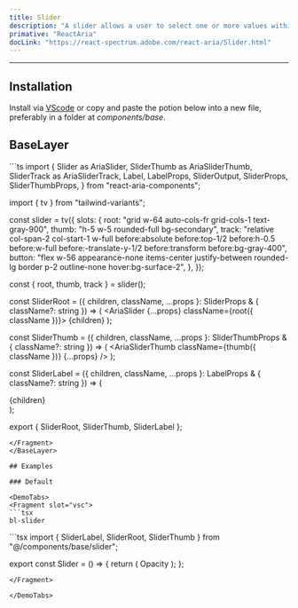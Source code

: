 ```yaml
---
title: Slider
description: "A slider allows a user to select one or more values within a range."
primative: "ReactAria"
docLink: "https://react-spectrum.adobe.com/react-aria/Slider.html"
---
```


---



<MdxExample>
      <Slider client:load/>
</MdxExample>

## Installation

Install via [VScode](/docs/getting-started/vsc) or copy and paste the potion below into a new file, preferably in a folder at _components/base_.

## BaseLayer 

<BaseLayer>
<Fragment slot="contentSlot">
```ts
import {
  Slider as AriaSlider,
  SliderThumb as AriaSliderThumb,
  SliderTrack as AriaSliderTrack,
  Label,
  LabelProps,
  SliderOutput,
  SliderProps,
  SliderThumbProps,
} from "react-aria-components";

import { tv } from "tailwind-variants";

const slider = tv({
  slots: {
    root: "grid w-64  auto-cols-fr grid-cols-1  text-gray-900",
    thumb: "h-5 w-5 rounded-full bg-secondary",
    track:
      "relative col-span-2 col-start-1 w-full before:absolute before:top-1/2 before:h-0.5 before:w-full before:-translate-y-1/2 before:transform before:bg-gray-400",
    button:
      "flex w-56 appearance-none items-center justify-between rounded-lg border p-2 outline-none hover:bg-surface-2",
  },
});

const { root, thumb, track } = slider();

const SliderRoot = ({
  children,
  className,
  ...props
}: SliderProps & { className?: string }) => (
  <AriaSlider {...props} className={root({ className })}>
    {children}
  </AriaSlider>
);

const SliderThumb = ({
  children,
  className,
  ...props
}: SliderThumbProps & { className?: string }) => (
  <AriaSliderTrack className={track()}>
    <AriaSliderThumb className={thumb({ className })} {...props} />
  </AriaSliderTrack>
);

const SliderLabel = ({
  children,
  className,
  ...props
}: LabelProps & { className?: string }) => (
  <div className="col-span-2 my-4 flex w-full justify-between">
    <Label className="text-sm text-fg" {...props}>
      {children}
    </Label>
    <SliderOutput className="text-sm text-fg" />
  </div>
);

export { SliderRoot, SliderThumb, SliderLabel };

```
</Fragment>
</BaseLayer>

## Examples 

### Default

<DemoTabs>
<Fragment slot="vsc">
```tsx
bl-slider 
```
</Fragment>
<Fragment slot="react">
```tsx
import { SliderLabel, SliderRoot, SliderThumb } from "@/components/base/slider";

export const Slider = () => {
  return (
    <SliderRoot defaultValue={30}>
      <SliderLabel>Opacity</SliderLabel>
      <SliderThumb />
    </SliderRoot>
  );
};

```
</Fragment>

</DemoTabs>


